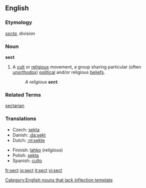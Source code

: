 {{wikipedia}}

==English==
===Etymology===
{{L.}} ''[[secta]]'', division

===Noun===
'''sect'''

# A [[cult]] or [[religious]] movement, a group sharing particular (often [[unorthodox]]) [[political]] and/or religious [[beliefs]]. 
#:''A religious '''sect'''.''

===Related Terms===
[[sectarian]]

===Translations===
{{top}}
*Czech: [[sekta]] {{f}}
*Danish: [[:da:sekt]]
*Dutch: [[:nl:sekte]]
{{mid}}
*Finnish: [[lahko]] (''religious'')
*Polish: [[sekta]] {{f}}
*Spanish: [[culto]] {{m}}
{{bottom}}

[[Category:English nouns that lack inflection template]]

[[fr:sect]]
[[io:sect]]
[[it:sect]]
[[vi:sect]]
